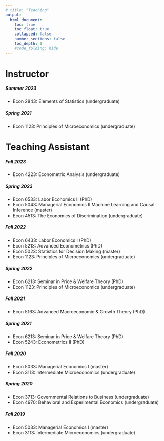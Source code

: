 ```yaml
---
# title: "Teaching"
output:
  html_document:
    toc: true
    toc_float: true
    collapsed: false
    number_sections: false
    toc_depth: 1
    #code_folding: hide
---
```


<style type="text/css">
.title {
  display: none;
}

</style>

# Instructor


##### Summer 2023
 - Econ 2843: Elements of Statistics (undergraduate)

##### Spring 2021
 - Econ 1123: Principles of Microeconomics (undergraduate)



# Teaching Assistant

##### Fall 2023
 - Econ 4223: Econometric Analysis (undergraduate)

##### Spring 2023
 - Econ 6533: Labor Economics II (PhD)
 - Econ 5043: Managerial Economics II Machine Learning and Causal Inference (master)
 - Econ 4513: The Economics of Discrimination (undergraduate)


##### Fall 2022
 - Econ 6433: Labor Economics I (PhD)
 - Econ 5213: Advanced Econometrics (PhD)
 - Econ 5023: Statistics for Decision Making (master)
 - Econ 1123: Principles of Microeconomics (undergraduate)


##### Spring 2022
 - Econ 6213: Seminar in Price & Welfare Theory (PhD)
 - Econ 1123: Principles of Microeconomics (undergraduate)



##### Fall 2021
 - Econ 5163:  Advanced Macroeconomic & Growth Theory (PhD)



##### Spring 2021
 - Econ 6213: Seminar in Price & Welfare Theory (PhD)
 - Econ 5243: Econometrics II (PhD)


##### Fall 2020
 - Econ 5033: Managerial Economics I (master)
 - Econ 3113: Intermediate Microeconomics (undergraduate) 


##### Spring 2020
 - Econ 3713: Governmental Relations to Business (undergraduate)
 - Econ 4970: Behavioral and Experimental Economics (undergraduate)


##### Fall 2019
 - Econ 5033: Managerial Economics I (master)
 - Econ 3113: Intermediate Microeconomics (undergraduate) 



